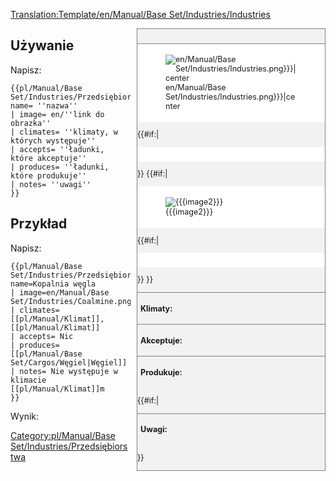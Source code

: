 <noinclude>[[Translation:Template/en/Manual/Base Set/Industries/Industries]]</noinclude><!--
This is a Template for Industries. '''DO NOT EDIT THIS PAGE''', edit the specific article instead.
--><!--
-->
<div style="float:right; width:300px; font-size:90%; border:1px solid gray; background-color:#f2f2f2; margin-left:10px; margin-bottom:10px">
<div style="text-align:center; border-bottom:1px solid gray; padding:5px"><strong>{{{name}}}</strong></div>
<div style="background-color:white; padding:5px">[[File:{{{image|en/Manual/Base Set/Industries/Industries.png}}}|center]]</div>
{{#if:{{{caption|}}}|<div style="text-align:center; background-color:white; padding:5px">{{{caption}}}</div>}}
{{#if:{{{image2|}}}|<div style="background-color:white; padding:5px">[[File:{{{image2}}}|center]]</div>
{{#if:{{{caption2|}}}|<div style="text-align:center; background-color:white; padding:5px">{{{caption2}}}</div>}}
}}<div style="border-top:1px solid gray; padding:5px"><strong>Klimaty:</strong> {{{climates}}}</div>
<div style="border-top:1px solid gray; padding:5px"><strong>Akceptuje:</strong> {{{accepts}}}</div>
<div style="border-top:1px solid gray; padding:5px"><strong>Produkuje:</strong> {{{produces}}}</div>
{{#if:{{{notes|}}}|<div style="border-top:1px solid gray; padding:5px"><strong>Uwagi:</strong> {{{notes|None}}}</div>}}
</div><noinclude>

{{en/-}}
==Używanie==
Napisz:
<pre>{{pl/Manual/Base Set/Industries/Przedsiębiorstwa| name= ''nazwa''
| image= en/''link do obrazka''
| climates= ''klimaty, w których występuje''
| accepts= ''ładunki, które akceptuje''
| produces= ''ładunki, które produkuje''
| notes= ''uwagi''
}}</pre>

==Przykład==
Napisz:
<pre>{{pl/Manual/Base Set/Industries/Przedsiębiorstwa| name=Kopalnia węgla
| image=en/Manual/Base Set/Industries/Coalmine.png
| climates=[[pl/Manual/Klimat]], [[pl/Manual/Klimat]]
| accepts= Nic
| produces= [[pl/Manual/Base Set/Cargos/Węgiel|Węgiel]]
| notes= Nie występuje w klimacie [[pl/Manual/Klimat]]m
}}</pre>
Wynik:
{{pl/Manual/Base Set/Industries/Przedsiębiorstwa| name=Kopalnia węgla
| image=en/Manual/Base Set/Industries/Coalmine.png
| climates=[[pl/Manual/Klimat]], [[pl/Manual/Klimat]]
| accepts= Nic
| produces= [[pl/Manual/Base Set/Cargos/Węgiel|Węgiel]]
| notes= = Nie występuje w klimacie [[pl/Manual/Klimat]]m
}}
</noinclude><includeonly>
[[Category:pl/Manual/Base Set/Industries/Przedsiębiorstwa]]</includeonly>
